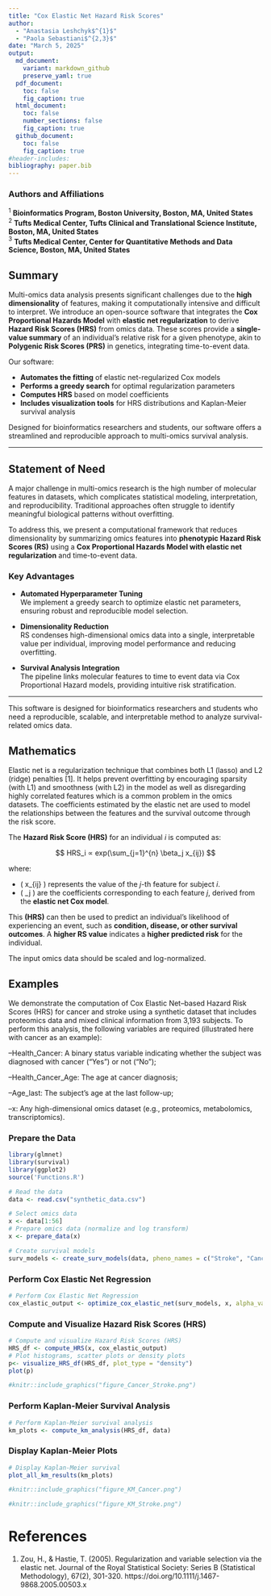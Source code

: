 ```yaml
---
title: "Cox Elastic Net Hazard Risk Scores"
author:
  - "Anastasia Leshchyk$^{1}$"
  - "Paola Sebastiani$^{2,3}$"
date: "March 5, 2025"
output:
  md_document:
    variant: markdown_github
    preserve_yaml: true
  pdf_document:
    toc: false
    fig_caption: true
  html_document:
    toc: false
    number_sections: false
    fig_caption: true
  github_document:
    toc: false
    fig_caption: true
#header-includes:
bibliography: paper.bib
---
```


### Authors and Affiliations

$^1$ **Bioinformatics Program, Boston University, Boston, MA, United States**  
$^2$ **Tufts Medical Center, Tufts Clinical and Translational Science Institute, Boston, MA, United States**  
$^3$ **Tufts Medical Center, Center for Quantitative Methods and Data Science, Boston, MA, United States**  


## Summary

Multi-omics data analysis presents significant challenges due to the **high dimensionality** of features, making it computationally intensive and difficult to interpret. We introduce an open-source software that integrates the **Cox Proportional Hazards Model** with **elastic net regularization** to derive **Hazard Risk Scores (HRS)** from omics data. These scores provide a **single-value summary** of an individual’s relative risk for a given phenotype, akin to **Polygenic Risk Scores (PRS)** in genetics, integrating time-to-event data.

Our software:

- **Automates the fitting** of elastic net-regularized Cox models  
- **Performs a greedy search** for optimal regularization parameters  
- **Computes HRS** based on model coefficients  
- **Includes visualization tools** for HRS distributions and Kaplan-Meier survival analysis  

Designed for bioinformatics researchers and students, our software offers a streamlined and reproducible approach to multi-omics survival analysis.

---

## Statement of Need

A major challenge in multi-omics research is the high number of molecular features in datasets, which complicates statistical modeling, interpretation, and reproducibility. Traditional approaches often struggle to identify meaningful biological patterns without overfitting.  

To address this, we present a computational framework that reduces dimensionality by summarizing omics features into **phenotypic Hazard Risk Scores (RS)** using a **Cox Proportional Hazards Model with elastic net regularization** and time-to-event data.

### Key Advantages

- **Automated Hyperparameter Tuning**  
  We implement a greedy search to optimize elastic net parameters, ensuring robust and reproducible model selection.  
  
- **Dimensionality Reduction**  
  RS condenses high-dimensional omics data into a single, interpretable value per individual, improving model performance and reducing overfitting.  

- **Survival Analysis Integration**  
  The pipeline links molecular features to time to event data via Cox Proportional Hazard models, providing intuitive risk stratification.  

---

This software is designed for bioinformatics researchers and students who need a reproducible, scalable, and interpretable method to analyze survival-related omics data. 

## Mathematics

Elastic net is a regularization technique that combines both L1 (lasso) and L2 (ridge) penalties [1]. It helps prevent overfitting by encouraging sparsity (with L1) and smoothness (with L2) in the model as well as disregarding highly correlated features which is a common problem in the omics datasets. The coefficients estimated by the elastic net are used to model the relationships between the features and the survival outcome through the risk score.

The **Hazard Risk Score (HRS)** for an individual *i* is computed as:

$$
HRS_i ∝ exp(\sum_{j=1}^{n} \beta_j x_{ij})
$$

where:

- \( x_{ij} \) represents the value of the *j*-th feature for subject *i*.
- \( \beta_j \) are the coefficients corresponding to each feature *j*, derived from the **elastic net Cox model**.

This **(HRS)** can then be used to predict an individual's likelihood of experiencing an event, such as **condition, disease, or other survival outcomes**. A **higher RS value** indicates a **higher predicted risk** for the individual.

The input omics data should be scaled and log-normalized. 

## Examples

We demonstrate the computation of Cox Elastic Net–based Hazard Risk Scores (HRS) for cancer and stroke using a synthetic dataset that includes proteomics data and mixed clinical information from 3,193 subjects. To perform this analysis, the following variables are required (illustrated here with cancer as an example):

--Health_Cancer: A binary status variable indicating whether the subject was diagnosed with cancer ("Yes") or not ("No");

--Health_Cancer_Age: The age at cancer diagnosis;

--Age_last: The subject’s age at the last follow-up;

--x: Any high-dimensional omics dataset (e.g., proteomics, metabolomics, transcriptomics).

### **Prepare the Data**

```r
library(glmnet)
library(survival)
library(ggplot2)
source('Functions.R')
```

```r
# Read the data
data <- read.csv("synthetic_data.csv")

# Select omics data
x <- data[1:56]
# Prepare omics data (normalize and log transform)
x <- prepare_data(x)

# Create survival models
surv_models <- create_surv_models(data, pheno_names = c("Stroke", "Cancer"))
```

### **Perform Cox Elastic Net Regression**

```r
# Perform Cox Elastic Net Regression
cox_elastic_output <- optimize_cox_elastic_net(surv_models, x, alpha_values = seq(0, 1, by = 0.1))
```

### **Compute and Visualize Hazard Risk Scores (HRS)**

```r
# Compute and visualize Hazard Risk Scores (HRS)
HRS_df <- compute_HRS(x, cox_elastic_output)
# Plot histograms, scatter plots or density plots
p<- visualize_HRS_df(HRS_df, plot_type = "density")
plot(p)
```


```r
#knitr::include_graphics("figure_Cancer_Stroke.png")
```

### **Perform Kaplan-Meier Survival Analysis**

```r
# Perform Kaplan-Meier survival analysis
km_plots <- compute_km_analysis(HRS_df, data)
```

### **Display Kaplan-Meier Plots**


```r
# Display Kaplan-Meier survival
plot_all_km_results(km_plots)
```

```r
#knitr::include_graphics("figure_KM_Cancer.png")
```

```r
#knitr::include_graphics("figure_KM_Stroke.png")
```

# References

1. Zou, H., & Hastie, T. (2005). Regularization and variable selection via the elastic net. Journal of the Royal Statistical Society: Series B (Statistical Methodology), 67(2), 301-320. https://doi.org/10.1111/j.1467-9868.2005.00503.x